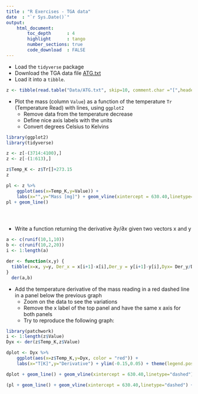 ---
title : "R Exercises - TGA data"
date  : "`r Sys.Date()`"
output: 
    html_document:
        toc_depth      : 4
        highlight      : tango
        number_sections: true
        code_download  : FALSE
---

- Load the `tidyverse` package
- Download the TGA data file <a href="Data/ATG.txt" download target="_blank">ATG.txt</a>
- Load it into a `tibble`.

```{r include=TRUE, warning = FALSE, message=FALSE, cache=FALSE}
z <- tibble(read.table("Data/ATG.txt", skip=10, comment.char ="[",header=TRUE, nrow=4088 ) )
```

- Plot the mass (column `Value`) as a function of the temperature `Tr` (Temperature Read) with lines, using `ggplot2`
    + Remove data from the temperature decrease
    + Define nice axis labels with the units
    + Convert degrees Celsius to Kelvins

```{r include=TRUE, warning = FALSE, message=FALSE, cache=FALSE}
library(ggplot2)
library(tidyverse)

z <- z[-(3714:4100),]
z <- z[-(1:613),]

z$Temp_K <- z$Tr[]+273.15
z

pl <- z %>%
    ggplot(aes(x=Temp_K,y=Value)) +
    labs(x="",y="Mass [mg]") + geom_vline(xintercept = 630.40,linetype="dashed") + theme(axis.text.x=element_blank()) 
pl + geom_line() 





```


- Write a function returning the derivative $\partial y/\partial x$ given two vectors x and y

```{r include=TRUE, warning = FALSE, message=FALSE, cache=FALSE}
a <- c(runif(10,1,10))  
b <- c(runif(10,2,20))
i <- 1:length(a)

der <- function(x,y) {
  tibble(x=x, y=y, Der_x = x[i+1]-x[i],Der_y = y[i+1]-y[i],Dyx= Der_y/Der_x)
}
  der(a,b)


```


- Add the temperature derivative of the mass reading in a red dashed line in a panel below the previous graph
    + Zoom on the data to see the variations
    + Remove the x label of the top panel and have the same x axis for both panels
    + Try to reproduce the following graph:

```{r include=TRUE, warning = FALSE, message=FALSE, cache=FALSE}

library(patchwork)
i <- 1:length(z$Value)
Dyx <- der(z$Temp_K,z$Value)

dplot <- Dyx %>% 
    ggplot(aes(x=z$Temp_K,y=Dyx, color = "red")) +
    labs(x="T[K]",y="Derivative") + ylim(-0.15,0.05) + theme(legend.position = "none") 

dplot + geom_line() + geom_vline(xintercept = 630.40,linetype="dashed") 

(pl + geom_line() + geom_vline(xintercept = 630.40,linetype="dashed") + theme(axis.text.x=element_blank()))/(dplot + geom_line() + geom_vline(xintercept = 630.40,linetype="dashed"))


```
